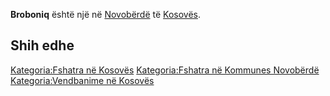 {{Fshat në 
 | Emri                = Broboniq
 | EmriAlt                = 
 | NAME_SHORT_FORM=      
 | NAME_GENERIC=      
 | NAME_SORT_NAME_RO=      BROBONIQ
 | FULL_NAME_RO = Broboniq
 | FULL_NAME_ND_RO=Broboniq
 | SORT_NAME_RG=BROBONIQ
 | FULL_NAME_RG=Broboniq
 | FULL_NAME_ND_RG=Broboniq
 | SRP_NAME_SHORT_FORM=      
 | SRP_NAME_GENERIC=      
 | SRP_NAME_SORT_NAME_RO=      
 | SRP_FULL_NAME_RO = 
 | SRP_FULL_NAME_ND_RO=
 | SRP_SORT_NAME_RG=
 | SRP_FULL_NAME_RG=
 | SRP_FULL_NAME_ND_RG=
 | Emri (Rasa dhanore) = 
 | Figura              = 
 | Shteti              = Kosovo
 | Komuna              = Novobërdë
 | Kodi postar         = 
 | Sipërfaqja          = 

 | Popullsia           = 

 | Regj. i popullsisë  = 
 | Dend. e popullsisë  = 
 | Faqja zyrtare       = 
 <!--- Koordinatat ----> 
 | Gjerësia            = 42.844167
 | Gjatësia            = 20.794167
 | Lartësia            = 
}}
'''Broboniq''' është një [[]] në [[Novobërdë]] të [[Kosovës]].

<!-- == Gjeografia == -->
<!-- == Historia == -->
<!-- == Demografia == -->
== Shih edhe ==
{{Komuna Novobërdë}}
{{Kosovo-Administrata-Cung}}

[[Kategoria:Fshatra në Kosovës]]
[[Kategoria:Fshatra në Kommunes Novobërdë]]
[[Kategoria:Vendbanime në Kosovës]]